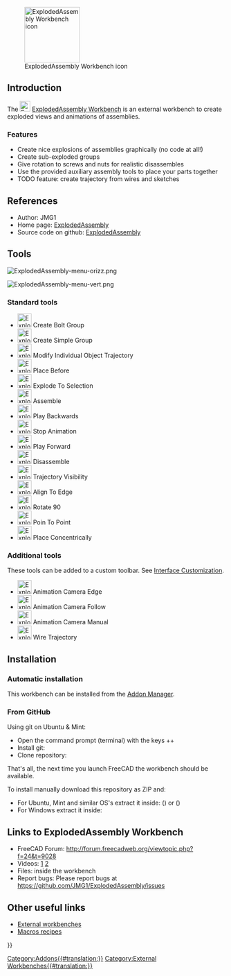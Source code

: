 <languages/>
<translate>

<!--T:22-->
[[File:ExplodedAssembly_workbench_icon.svg|thumb|128px|ExplodedAssembly Workbench icon]]

</translate>
{{TOCright}}
<translate>

== Introduction == <!--T:23-->

<!--T:24-->
The [[File:ExplodedAssembly_workbench_icon.svg|24px]] [[ExplodedAssembly_Workbench|ExplodedAssembly Workbench]] is an external workbench to create exploded views and animations of assemblies.

=== Features === <!--T:25-->

<!--T:26-->
* Create nice explosions of assemblies graphically (no code at all!)
* Create sub-exploded groups
* Give rotation to screws and nuts for realistic disassembles
* Use the provided auxiliary assembly tools to place your parts together
* TODO feature: create trajectory from wires and sketches

== References == <!--T:27-->

<!--T:28-->
* Author: JMG1
* Home page: [https://github.com/JMG1/ExplodedAssembly ExplodedAssembly]
* Source code on github: [https://github.com/JMG1/ExplodedAssembly ExplodedAssembly]

== Tools == <!--T:29-->

</translate>
[[Image:ExplodedAssembly-menu-orizz.png]]
<translate>
<!--T:30-->
{{Caption|Toolbar}}

</translate>
[[Image:ExplodedAssembly-menu-vert.png]]
<translate>
<!--T:31-->
{{Caption|Menu}}

=== Standard tools === <!--T:32-->

<!--T:33-->
* [[Image:ExplodedAssembly_CreateBoltGroup.png|32px]] Create Bolt Group
* [[Image:ExplodedAssembly_CreateSimpleGroup.png|32px]] Create Simple Group
* [[Image:ExplodedAssembly_ModifyIndividualObjectTrajectory.png|32px]] Modify Individual Object Trajectory
* [[Image:ExplodedAssembly_PlaceBefore.png|32px]] Place Before
* [[Image:ExplodedAssembly_ExplodeToSelection.png|32px]] Explode To Selection
* [[Image:ExplodedAssembly_Assemble.png|32px]] Assemble
* [[Image:ExplodedAssembly_PlayBackwards.png|32px]] Play Backwards
* [[Image:ExplodedAssembly_StopAnimation.png|32px]] Stop Animation
* [[Image:ExplodedAssembly_PlayForward.png|32px]] Play Forward
* [[Image:ExplodedAssembly_Disassemble.png|32px]] Disassemble
* [[Image:ExplodedAssembly_TrajectoryVisibility.png|32px]] Trajectory Visibility
* [[Image:ExplodedAssembly_AlignToEdge.png|32px]] Align To Edge
* [[Image:ExplodedAssembly_Rotate90.png|32px]] Rotate 90
* [[Image:ExplodedAssembly_PoinToPoint.png|32px]] Poin To Point
* [[Image:ExplodedAssembly_PlaceConcentrically.png|32px]] Place Concentrically

=== Additional tools === <!--T:34-->

<!--T:35-->
These tools can be added to a custom toolbar. See [[Interface_Customization|Interface Customization]].

<!--T:36-->
* [[Image:ExplodedAssembly_AnimationCameraEdge.png|32px]] Animation Camera Edge
* [[Image:ExplodedAssembly_AnimationCameraFollow.png|32px]] Animation Camera Follow
* [[Image:ExplodedAssembly_AnimationCameraManual.png|32px]] Animation Camera Manual
* [[Image:ExplodedAssembly_WireTrajectory.png|32px]] Wire Trajectory

== Installation == <!--T:37-->

=== Automatic installation === <!--T:38-->

<!--T:39-->
This workbench can be installed from the [[Std_AddonMgr|Addon Manager]].

=== From GitHub === <!--T:40-->

<!--T:41-->
Using git on Ubuntu & Mint:
* Open the command prompt (terminal) with the keys {{KEY|Ctrl}}+{{KEY|Alt}}+{{KEY|t}}
* Install git: {{Incode|sudo apt-get install git}}
* Clone repository: {{Incode|<nowiki>git clone https://github.com/JMG1/ExplodedAssembly ~/.FreeCAD/Mod/ExplodedAssembly</nowiki>}}

<!--T:42-->
That's all, the next time you launch FreeCAD the workbench should be available.

<!--T:43-->
To install manually download this repository as ZIP and:
* For Ubuntu, Mint and similar OS's extract it inside: {{FileName|/home/username/.local/share/FreeCAD/Mod}} ({{VersionPlus|0.20}}) or {{FileName|/home/username/.FreeCAD/Mod}} ({{VersionMinus|0.19}})
* For Windows extract it inside: {{FileName|C:\Users\your_user_name\AppData\Roaming\FreeCAD\Mod}}

== Links to ExplodedAssembly Workbench == <!--T:44-->

<!--T:45-->
* FreeCAD Forum: http://forum.freecadweb.org/viewtopic.php?f=24&t=9028
* Videos: [https://www.youtube.com/watch?v=lzYR7I2h7KQ] [https://www.youtube.com/watch?v=t72qdG772Q8&feature=youtu.be]
* Files: inside the workbench
* Report bugs: Please report bugs at https://github.com/JMG1/ExplodedAssembly/issues

== Other useful links == <!--T:46-->

<!--T:47-->
* [[External_workbenches|External workbenches]]
* [[Macros_recipes|Macros recipes]]


</translate>
{{Userdocnavi{{#translation:}}}}
[[Category:Addons{{#translation:}}]]
[[Category:External Workbenches{{#translation:}}]]